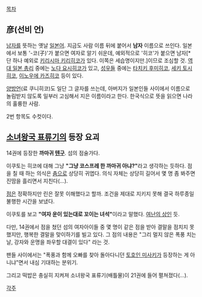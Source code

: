 [[목차]]

== 彦(선비 언) ==
[[남자]]를 뜻하는 옛날 [[일본어]].
지금도 사람 이름 뒤에 붙어서 '''남자''' 이름으로 쓰인다.
일본에서 보통 '-코(子)'가 붙으면 여자로 알기 쉬운데, 예외적으로 '히코'가 붙으면 남자[* 단 하나 예외로 [[키리시마 키리히코]]가 있다. 이쪽은 세습명이지만.]이므로 조심할 것.
[[역대 일본 총리]] 중에는 [[노다 요시히코]]가 있고, [[성우]]들 중에는 [[타치키 후미히코]], [[세키 토시히코]], [[이노우에 카즈히코]] 등이 있다.

[[양방언]](료 쿠니히코)도 일단 그 글자를 쓰는데, 아버지가 일본인들 사이에서 이름으로 놀림받지 않도록 일부러 고심해서 지은 이름이라고 한다. 한국식으로 뜻을 읽으면 나라의 훌륭한 사람.

2번 항목도 수컷이다.

== [[소녀왕국 표류기]]의 등장 요괴 ==
14권에 등장한 '''까마귀 [[텐구]]'''. 섬의 점술가다. 

이쿠토는 히코에 대해 그냥 '''"그냥 코스프레 한 까마귀 아냐?"'''라고 생각하는 듯하다. 점을 칠 때 하는 의식은 [[춤]]으로 상당히 귀엽다. 의식 자체는 상당히 길어서 몇 명 좀 봐주면 진땀을 흘리면서 지친다(…).

[[점]]은 정확하지만 린은 잘못 이해했다고 할까. 조건을 제대로 지키지 못해 결국 하루종일 불행한 시간을 보냈다.

이쿠토를 보고 '''"여자 운이 있는대로 꼬이는 녀석"'''이라고 말했다. [[여난의 상]]인 듯.

다만, 14권에서 점을 쳤던 섬의 여자아이들 중 몇 명이 같은 점을 받아 결말을 점치지 못했지만, 행복한 결말을 맞이하기를 빌고 있다. 그 점의 내용은 "그리 멀지 않은 폭풍 치는 날, 강자와 운명을 좌우할 대결이 있다" 라는 것.

팬들 사이에서는 "폭풍과 함께 오빠를 찾아 돌아다니던 [[토호인 미사키]]가 등장하는 게 아니냐"면서 내심 기대하는 분위기.

그리고 떡밥은 충실히 지켜져 소녀왕국 표류기(배틀물)이 21권에 들어 펼쳐졌다(...).

[[각주]]
